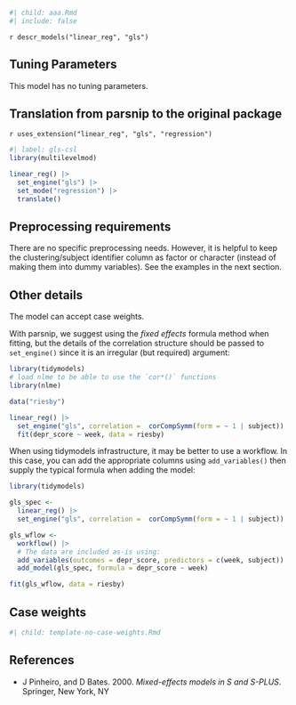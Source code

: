 ```r
#| child: aaa.Rmd
#| include: false
```

`r descr_models("linear_reg", "gls")`

## Tuning Parameters

This model has no tuning parameters.

## Translation from parsnip to the original package

`r uses_extension("linear_reg", "gls", "regression")`

```r
#| label: gls-csl
library(multilevelmod)

linear_reg() |> 
  set_engine("gls") |> 
  set_mode("regression") |> 
  translate()
```


## Preprocessing requirements

There are no specific preprocessing needs. However, it is helpful to keep the clustering/subject identifier column as factor or character (instead of making them into dummy variables). See the examples in the next section. 

## Other details

The model can accept case weights. 

With parsnip, we suggest using the _fixed effects_ formula method when fitting, but the details of the correlation structure should be passed to `set_engine()` since it is an irregular (but required) argument:

```r
library(tidymodels)
# load nlme to be able to use the `cor*()` functions
library(nlme)

data("riesby")

linear_reg() |> 
  set_engine("gls", correlation =  corCompSymm(form = ~ 1 | subject)) |> 
  fit(depr_score ~ week, data = riesby)
```

When using tidymodels infrastructure, it may be better to use a workflow. In this case, you can add the appropriate columns using `add_variables()` then supply the typical formula when adding the model: 

```r
library(tidymodels)

gls_spec <- 
  linear_reg() |> 
  set_engine("gls", correlation =  corCompSymm(form = ~ 1 | subject))

gls_wflow <- 
  workflow() |> 
  # The data are included as-is using:
  add_variables(outcomes = depr_score, predictors = c(week, subject)) |> 
  add_model(gls_spec, formula = depr_score ~ week)

fit(gls_wflow, data = riesby)
```

## Case weights

```r
#| child: template-no-case-weights.Rmd
```

## References

- J Pinheiro, and D Bates. 2000. _Mixed-effects models in S and S-PLUS_. Springer, New York, NY
 
